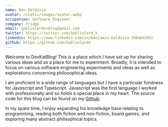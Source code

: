 ```yaml
---
name: Ben Baldivia
avatar: /static/images/avatar.webp
occupation: Software Engineer
company: Tridge
email: goblinlordx+blog@gmail.com
twitter: https://twitter.com/Goblinlord_X
linkedin: https://www.linkedin.com/in/benjamin-baldivia-500a64103/
github: https://github.com/Goblinlordx
---
```


Welcome to DevKatBlog! This is a place which I have set up for sharing various ideas and as a place for me to experiment. Broadly, it is intended to focus on various software engineering experiments and ideas as well as explorations concerning philosophical ideas.

I am proficient in a wide range of languages but I have a particular fondness for Javascript and Typescript. Javascript was the first language I worked with professionally and so holds a special place in my heart. The source code for this blog can be found on my [Github][1].

In my spare time, I enjoy expanding his knowledge base relating to programming, reading both fiction and non-fiction, board games, and exploring many abstract philisophical topics.


[1]: https://github.com/Goblinlordx/blog